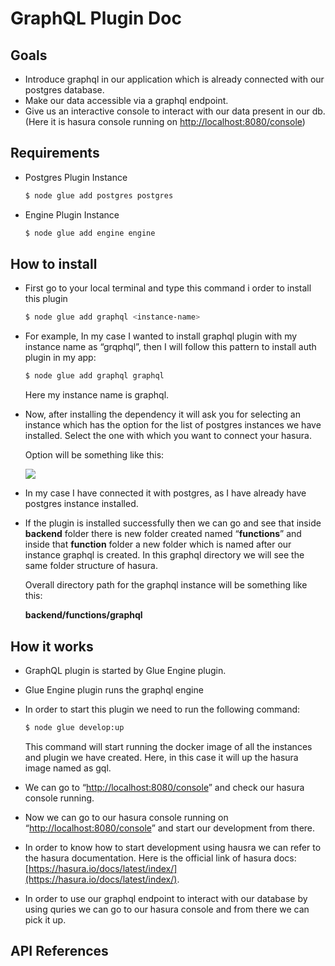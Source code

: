 
<Meta title="Plugin Docs/Graphql Plugin Doc" />


# GraphQL Plugin Doc

##
##

## Goals

- Introduce graphql in our application which is already connected with our postgres database.
- Make our data accessible via a graphql endpoint.
- Give us an interactive console to interact with our data present in our db.(Here it is hasura console running on [http://localhost:8080/console](http://localhost:8080/console))

##

## Requirements

- Postgres Plugin Instance
    
    ```bash
    $ node glue add postgres postgres
    ```
    
- Engine Plugin Instance
    
    ```bash
    $ node glue add engine engine
    ```
    
##

## How to install

- First go to your local terminal and type this command i order to install this plugin
    
    ```bash
    $ node glue add graphql <instance-name>
    ```
    
- For example, In my case I wanted to install graphql plugin with my instance name as “grqphql”, then I will follow this pattern to install auth plugin in my app:
    
    ```bash
    $ node glue add graphql graphql
    ```
    
    Here my instance name is graphql.
    
- Now, after installing the dependency it will ask you for selecting an instance which has the option for the list of postgres instances we have installed. Select the one with which you want to connect your hasura.

  Option will be something like this:
    
    <img src={InstallationScreenshot}/>
    

- In my case I have connected it with postgres, as I have already have postgres instance installed.
- If the plugin is installed successfully then we can go and see that inside **backend** folder there is new folder created named “**functions**” and inside that **function** folder a new folder which is named after our instance graphql is created. In this graphql directory we will see the same folder structure of hasura.
    
    Overall directory path for the graphql instance will be something like this:
    
    **backend/functions/graphql**

##


## How it works

- GraphQL plugin is started by Glue Engine plugin.
- Glue Engine plugin runs the graphql engine
- In order to start this plugin we need to run the following command:
    
    ```bash
    $ node glue develop:up
    ```
    
    This command will start running the docker image of all the instances and plugin we have created. Here, in this case it will up the hasura image named as gql.
    
- We can go to “[http://localhost:8080/console](http://localhost:8080/console)” and check our hasura console running.
- Now we can go to our hasura console running on “[http://localhost:8080/console](http://localhost:8080/console)” and start our development from there.
- In order to know how to start development using hausra we can refer to the hasura documentation. Here is the official link of hasura docs:
[https://hasura.io/docs/latest/index/](https://hasura.io/docs/latest/index/).
- In order to use our graphql endpoint to interact with our database by using quries  we can go to our hasura console and from there we can pick it up.

##

## API References